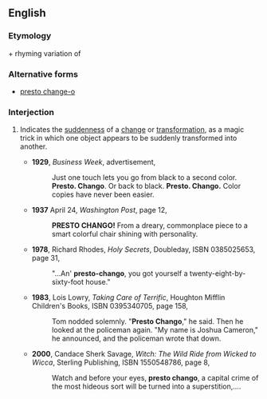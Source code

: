 ==English==

===Etymology===
{{term|presto}} + rhyming variation of {{term|change}}

===Alternative forms===
* [[presto change-o]]

===Interjection===
{{en-interj}}

# {{context|informal}} Indicates the [[suddenness]] of a [[change]] or [[transformation]], as a magic trick in which one object appears to be suddenly transformed into another.
#* '''1929''', ''Business Week'', advertisement,
#*: Just one touch lets you go from black to a second color. '''Presto. Chango'''. Or back to black. '''Presto. Chango.''' Color copies have never been easier.
#* '''1937''' April 24, ''Washington Post'', page 12,
#*: '''PRESTO CHANGO!''' From a dreary, commonplace piece to a smart colorful chair shining with personality.
#* '''1978''', Richard Rhodes, ''Holy Secrets'', Doubleday, ISBN 0385025653, page 31,
#*:"...An' '''presto-chango''', you got yourself a twenty-eight-by-sixty-foot house."
#* '''1983''', Lois Lowry, ''Taking Care of Terrific'',  Houghton Mifflin Children's Books, ISBN 0395340705, page 158,
#*: Tom nodded solemnly. "'''Presto Chango'''," he said. Then he looked at the policeman again. "My name is Joshua Cameron," he announced, and the policeman wrote that down.
#* '''2000''', Candace Sherk Savage, ''Witch: The Wild Ride from Wicked to Wicca'', Sterling Publishing, ISBN 1550548786, page 8,
#*: Watch and before your eyes, '''presto chango''', a capital crime of the most hideous sort will be turned into a superstition,....